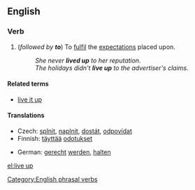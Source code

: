 ==English==

===Verb===
{{en-verb|inf=to [[live]] [[up]]|lives up|living up|lived up}}

# {{intransitive}} (''followed by '''to''''') To [[fulfil]] the [[expectation]]s placed upon.
#: ''She never '''lived up''' to her reputation.''
#: ''The holidays didn't '''live up''' to the advertiser's claims.''

====Related terms====
* [[live it up]]

====Translations====
{{trans-top|To fulfil the expectations placed upon}}
* Czech: [[splnit]], [[naplnit]], [[dostát]], [[odpovídat]]
* Finnish: [[täyttää]] [[odotus|odotukset]]
{{trans-mid}}
* German: [[gerecht]] [[werden]], [[halten]]
{{trans-bottom}}

[[Category:English phrasal verbs]]

[[el:live up]]